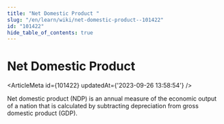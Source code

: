 ```yaml
---
title: "Net Domestic Product "
slug: "/en/learn/wiki/net-domestic-product--101422"
id: "101422"
hide_table_of_contents: true
---
```



# Net Domestic Product 

<ArticleMeta id={101422} updatedAt={'2023-09-26 13:58:54'} />
<div className='border-solid border-b border-t-0 my-4 border-[var(--ifm-color-gray-300)]' />

Net domestic product (NDP) is an annual measure of the economic output of a nation that is calculated by subtracting depreciation from gross domestic product (GDP).
